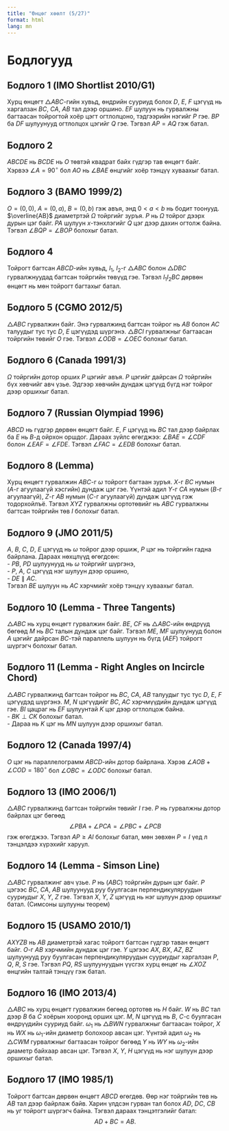 ```yaml
---
title: "Өнцөг хөөлт (5/27)"
format: html
lang: mn
---
```


# Бодлогууд

## Бодлого 1 (IMO Shortlist 2010/G1)

Хурц өнцөгт $\triangle ABC$-гийн хувьд, өндрийн cууриуд болох $D$, $E$, $F$ цэгүүд нь харгалзан $BC$, $CA$, $AB$ тал дээр оршино. $EF$ шулуун нь гурвалжны багтаасан тойрогтой хоёр цэгт огтлолцоно, тэдгээрийн нэгийг $P$ гэе. $BP$ ба $DF$ шулуунууд огтлолцох цэгийг $Q$ гэе. Тэгвэл $AP = AQ$ гэж батал.

## Бодлого 2

$ABCDE$ нь $BCDE$ нь $O$ төвтэй квадрат байх гүдгэр тав өнцөгт байг. Хэрвээ $\angle A = 90^\circ$ бол $AO$ нь $\angle BAE$ өнцгийг хоёр тэнцүү хуваахыг батал.

## Бодлого 3 (BAMO 1999/2)

$O = (0, 0)$, $A = (0, a)$, $B = (0, b)$ гэж авъя, энд $0 < a < b$ нь бодит тоонууд. $\overline{AB}$ диаметртэй $\Omega$ тойргийг зуръя. $P$ нь $\Omega$ тойрог дээрх дурын цэг байг. $PA$ шулуун $x$-тэнхлэгийг $Q$ цэг дээр дахин огтолж байна. Тэгвэл $\angle BQP = \angle BOP$ болохыг батал.

## Бодлого 4

Тойрогт багтсан $ABCD$-ийн хувьд, $I_1$, $I_2$-г $\triangle ABC$ болон $\triangle DBC$ гурвалжнуудад багтсан тойргийн төвүүд гэе. Тэгвэл $I_1I_2BC$ дөрвөн өнцөгт нь мөн тойрогт багтахыг батал.

## Бодлого 5 (CGMO 2012/5)

$\triangle ABC$ гурвалжин байг. Энэ гурвалжинд багтсан тойрог нь $AB$ болон $AC$ талуудыг тус тус $D$, $E$ цэгүүдэд шүргэнэ. $\triangle BCI$ гурвалжныг багтаасан тойргийн төвийг $O$ гэе. Тэгвэл $\angle ODB = \angle OEC$ болохыг батал.

## Бодлого 6 (Canada 1991/3)

$\Omega$ тойргийн дотор орших $P$ цэгийг авъя. $P$ цэгийг дайрсан $\Omega$ тойргийн бүх хөвчийг авч үзье. Эдгээр хөвчийн дундаж цэгүүд бүгд нэг тойрог дээр оршихыг батал.

## Бодлого 7 (Russian Olympiad 1996)

$ABCD$ нь гүдгэр дөрвөн өнцөгт байг. $E$, $F$ цэгүүд нь $BC$ тал дээр байрлах ба $E$ нь $B$-д ойрхон оршдог. Дараах зүйлс өгөгджээ: $\angle BAE = \angle CDF$ болон $\angle EAF = \angle FDE$. Тэгвэл $\angle FAC = \angle EDB$ болохыг батал.

## Бодлого 8 (Lemma)

Хурц өнцөгт гурвалжин $ABC$-г $\omega$ тойрогт багтаан зуръя. $X$-г $BC$ нумын ($A$-г агуулаагүй хэсгийн) дундаж цэг гэе. Үүнтэй адил $Y$-г $CA$ нумын ($B$-г агуулаагүй), $Z$-г $AB$ нумын ($C$-г агуулаагүй) дундаж цэгүүд гэж тодорхойлъё. Тэгвэл $XYZ$ гурвалжны ортотөвийг нь $ABC$ гурвалжны багтсан тойргийн төв $I$ болохыг батал.

## Бодлого 9 (JMO 2011/5)

$A$, $B$, $C$, $D$, $E$ цэгүүд нь $\omega$ тойрог дээр оршиж, $P$ цэг нь тойргийн гадна байрлана. Дараах нөхцлүүд өгөгдсөн:  
- $PB$, $PD$ шулуунууд нь $\omega$ тойргийг шүргэнэ,  
- $P$, $A$, $C$ цэгүүд нэг шулуун дээр оршино,  
- $DE \parallel AC$.  
Тэгвэл $BE$ шулуун нь $AC$ хэрчмийг хоёр тэнцүү хуваахыг батал.

## Бодлого 10 (Lemma - Three Tangents)

$\triangle ABC$ нь хурц өнцөгт гурвалжин байг. $BE$, $CF$ нь $\triangle ABC$-ийн өндрүүд бөгөөд $M$ нь $BC$ талын дундаж цэг байг. Тэгвэл $ME$, $MF$ шулуунууд болон $A$ цэгийг дайрсан $BC$-тэй параллель шулуун нь бүгд $(AEF)$ тойрогт шүргэгч болохыг батал.

## Бодлого 11 (Lemma - Right Angles on Incircle Chord)

$\triangle ABC$ гурвалжинд багтсан тойрог нь $BC$, $CA$, $AB$ талуудыг тус тус $D$, $E$, $F$ цэгүүдэд шүргэнэ. $M$, $N$ цэгүүдийг $BC$, $AC$ хэрчмүүдийн дундаж цэгүүд гэе. $BI$ цацраг нь $EF$ шулуунтай $K$ цэг дээр огтлолцож байна.  
- $BK \perp CK$ болохыг батал.  
- Дараа нь $K$ цэг нь $MN$ шулуун дээр оршихыг батал.

## Бодлого 12 (Canada 1997/4)

$O$ цэг нь параллелограмм $ABCD$-ийн дотор байрлана. Хэрэв $\angle AOB + \angle COD = 180^\circ$ бол $\angle OBC = \angle ODC$ болохыг батал.

## Бодлого 13 (IMO 2006/1)

$\triangle ABC$ гурвалжинд багтсан тойргийн төвийг $I$ гэе. $P$ нь гурвалжны дотор байрлах цэг бөгөөд  
$$
\angle PBA + \angle PCA = \angle PBC + \angle PCB
$$
гэж өгөгджээ. Тэгвэл $AP \geq AI$ болохыг батал, мөн зөвхөн $P = I$ үед л тэнцэлдээ хүрэхийг харуул.

## Бодлого 14 (Lemma - Simson Line)

$\triangle ABC$ гурвалжинг авч үзье. $P$ нь $(ABC)$ тойргийн дурын цэг байг. $P$ цэгээс $BC$, $CA$, $AB$ шулуунууд руу буулгасан перпендикуляруудын сууриудыг $X$, $Y$, $Z$ гэе. Тэгвэл $X$, $Y$, $Z$ цэгүүд нь нэг шулуун дээр оршихыг батал. (Симсоны шулууны теорем)

## Бодлого 15 (USAMO 2010/1)

$AXYZB$ нь $AB$ диаметртэй хагас тойрогт багтсан гүдгэр таван өнцөгт байг. $O$-г $AB$ хэрчмийн дундаж цэг гэе. $Y$ цэгээс $AX$, $BX$, $AZ$, $BZ$ шулуунууд руу буулгасан перпендикуляруудын сууриудыг харгалзан $P$, $Q$, $R$, $S$ гэе. Тэгвэл $PQ$, $RS$ шулуунуудын үүсгэх хурц өнцөг нь $\angle XOZ$ өнцгийн талтай тэнцүү гэж батал.

## Бодлого 16 (IMO 2013/4)

$\triangle ABC$ нь хурц өнцөгт гурвалжин бөгөөд ортотөв нь $H$ байг. $W$ нь $BC$ тал дээр $B$ ба $C$ хоёрын хооронд орших цэг. $M$, $N$ цэгүүд нь $B$, $C$-с буулгасан өндрүүдийн сууриуд байг. $\omega_1$ нь $\triangle BWN$ гурвалжныг багтаасан тойрог, $X$ нь $WX$ нь $\omega_1$-ийн диаметр болохоор авсан цэг. Үүнтэй адил $\omega_2$ нь $\triangle CWM$ гурвалжныг багтаасан тойрог бөгөөд $Y$ нь $WY$ нь $\omega_2$-ийн диаметр байхаар авсан цэг. Тэгвэл $X$, $Y$, $H$ цэгүүд нь нэг шулуун дээр оршихыг батал.

## Бодлого 17 (IMO 1985/1)

Тойрогт багтсан дөрвөн өнцөгт $ABCD$ өгөгдөв. Өөр нэг тойргийн төв нь $AB$ тал дээр байрлаж байв. Харин үлдсэн гурван тал болох $AD$, $DC$, $CB$ нь уг тойрогт шүргэгч байна. Тэгвэл дараах тэнцэтгэлийг батал:  
$$
AD + BC = AB.
$$



